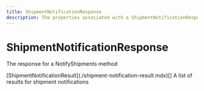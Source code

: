 ```yaml
---
title: ShipmentNotificationResponse
description: The properties associated with a ShipmentNotificationResponse
---
```


ShipmentNotificationResponse
===============================================
The response for a NotifyShipments method

<Reference>
  <Field name="notification_results" nullable={false}>
    <Type>
      [ShipmentNotificationResult](./shipment-notification-result.mdx)[]
    </Type>
    <Description>
      A list of results for shipment notifications
    </Description>
  </Field>
</Reference>